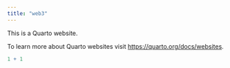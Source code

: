 ```yaml
---
title: "web3"
---
```


This is a Quarto website.

To learn more about Quarto websites visit <https://quarto.org/docs/websites>.

```r
1 + 1
```
